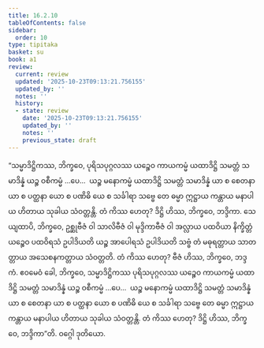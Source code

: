 ```yaml
---
title: 16.2.10
tableOfContents: false
sidebar:
  order: 10
type: tipitaka
basket: su
book: a1
review:
  current: review
  updated: '2025-10-23T09:13:21.756155'
  updated_by: ''
  notes: ''
  history:
  - state: review
    date: '2025-10-23T09:13:21.756155'
    updated_by: ''
    notes: ''
    previous_state: draft
---
```



<ReviewStatus review={frontmatter.review} showDetails={true} />

<HypothesisAnnotation frontmatter={frontmatter} />

<DynamicBreadcrumb />

<Division number="307" book="a1" e="ch" v="15" p="34">

<Paragraph number="395" book="a1">
“သမ္မာဒိဋ္ဌိကဿ, ဘိက္ခဝေ, ပုရိသပုဂ္ဂလဿ ယဉ္စေဝ ကာယကမ္မံ ယထာဒိဋ္ဌိ သမတ္တံ သမာဒိန္နံ ယဉ္စ ဝစီကမ္မံ …ပေ…  ယဉ္စ မနောကမ္မံ ယထာဒိဋ္ဌိ သမတ္တံ သမာဒိန္နံ ယာ စ စေတနာ ယာ စ ပတ္ထနာ ယော စ ပဏိဓိ ယေ စ သင်္ခါရာ သဗ္ဗေ တေ ဓမ္မာ ဣဋ္ဌာယ ကန္တာယ မနာပါယ ဟိတာယ သုခါယ သံဝတ္တန္တိ. တံ ကိဿ ဟေတု? ဒိဋ္ဌိ ဟိဿ, ဘိက္ခဝေ, ဘဒ္ဒိကာ. သေယျထာပိ, ဘိက္ခဝေ, ဥစ္ဆုဗီဇံ ဝါ သာလိဗီဇံ ဝါ မုဒ္ဒိကာဗီဇံ ဝါ အလ္လာယ ပထဝိယာ နိက္ခိတ္တံ ယဉ္စေဝ ပထဝိရသံ ဥပါဒိယတိ ယဉ္စ အာပေါရသံ ဥပါဒိယတိ သဗ္ဗံ တံ မဓုရတ္တာယ သာတတ္တာယ အသေစနကတ္တာယ သံဝတ္တတိ. တံ ကိဿ ဟေတု? ဗီဇံ ဟိဿ, ဘိက္ခဝေ, ဘဒ္ဒကံ. ဧဝမေဝံ ခေါ, ဘိက္ခဝေ, သမ္မာဒိဋ္ဌိကဿ ပုရိသပုဂ္ဂလဿ ယဉ္စေဝ ကာယကမ္မံ ယထာဒိဋ္ဌိ သမတ္တံ သမာဒိန္နံ ယဉ္စ ဝစီကမ္မံ …ပေ…  ယဉ္စ မနောကမ္မံ ယထာဒိဋ္ဌိ သမတ္တံ သမာဒိန္နံ ယာ စ စေတနာ ယာ စ ပတ္ထနာ ယော စ ပဏိဓိ ယေ စ သင်္ခါရာ သဗ္ဗေ တေ ဓမ္မာ ဣဋ္ဌာယ ကန္တာယ မနာပါယ ဟိတာယ သုခါယ သံဝတ္တန္တိ. တံ ကိဿ ဟေတု? ဒိဋ္ဌိ ဟိဿ, ဘိက္ခဝေ, ဘဒ္ဒိကာ”တိ.

</Paragraph>
</Division>

<Paragraph number="396" type="center" book="a1">
ဝဂ္ဂေါ ဒုတိယော.
</Paragraph>